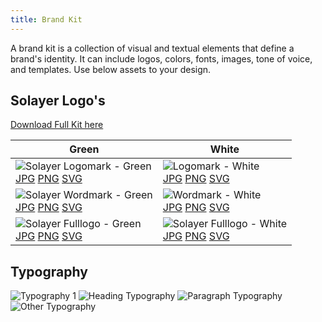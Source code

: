 ```yaml
---
title: Brand Kit
---
```


A brand kit is a collection of visual and textual elements that define a brand's identity. It can include logos, colors, fonts, images, tone of voice, and templates. Use below assets to your design.

## Solayer Logo's

[Download Full Kit here](https://drive.google.com/drive/folders/1M8zgoynHuX7ynXzG4JuQW50l7QA333NJ?usp=drive_link)

| Green | White |
|-------|------------|
| <img src="https://2113331469-files.gitbook.io/~/files/v0/b/gitbook-x-prod.appspot.com/o/spaces%2FzYM0pEemeu6F3UKGPAZE%2Fuploads%2Fqi5DDqpoHgpZeoXv21mL%2FSolayer%20Logomark%20-%20Green.svg?alt=media&token=18367e96-5d9b-4aea-9784-83e784e7e043" className="w-1/2" alt="Solayer Logomark - Green" /><br />[JPG](https://drive.google.com/file/d/1dHVCaSKcEkShAEZFXrVUuUPaS2jZUQ1C/view?usp=drive_link) [PNG](https://drive.google.com/file/d/1IuCakJDZrPMSHSfoe_iYUSv6lgG4brZ5/view?usp=drive_link) [SVG](https://drive.google.com/file/d/1kDgX6aw_JKaRdoE8HE6JsXkrkY-9phFm/view?usp=drive_link) | <img src="https://2113331469-files.gitbook.io/~/files/v0/b/gitbook-x-prod.appspot.com/o/spaces%2FzYM0pEemeu6F3UKGPAZE%2Fuploads%2FOrbyA3xcKLeOCAVA6lk3%2FSolayer%20Logomark%20-%20White.svg?alt=media&token=70425850-ad6a-4d1c-94d7-9d35eca1220c" className="w-1/2" alt="Logomark - White" /><br />[JPG](https://drive.google.com/file/d/1uvzmrTpT-4N2OVoioHJu3zH7HVYjxNlp/view?usp=drive_link) [PNG](https://drive.google.com/file/d/1FhpJriDj4dSOBXsSlYv8_M3od8VhJ2pS/view?usp=drive_link) [SVG](https://drive.google.com/file/d/1ENiAp2uvIORq2G7NBf4bc7h5Ri3_342P/view?usp=drive_link) |
| <img src="https://2113331469-files.gitbook.io/~/files/v0/b/gitbook-x-prod.appspot.com/o/spaces%2FzYM0pEemeu6F3UKGPAZE%2Fuploads%2FpmJmsnqVXgPlhCLkSCxh%2FSolayer%20Wordmark%20-%20Green.svg?alt=media&token=f48b116a-94eb-4e8d-9bc7-9820f8505bad" className="w-1/2" alt="Solayer Wordmark - Green" /><br />[JPG](https://drive.google.com/file/d/1IgixrtGwB5Rs5ZllmR06fJNokF0L7Mz1/view?usp=drive_link) [PNG](https://drive.google.com/file/d/10AgIYaYQieJ2w7FG3iqx9v2KTRUPllog/view?usp=drive_link) [SVG](https://drive.google.com/file/d/1yvzOyPWhV2HKyc5yu24JLG0yBlHtX7iR/view?usp=drive_link) | <img src="https://2113331469-files.gitbook.io/~/files/v0/b/gitbook-x-prod.appspot.com/o/spaces%2FzYM0pEemeu6F3UKGPAZE%2Fuploads%2F8cOGx0i4XjvqqDXn3MWv%2FSolayer%20Wordmark%20-%20White.svg?alt=media&token=68249e1b-9623-448d-b1bd-40019360157c" className="w-1/2" alt="Wordmark - White" /><br />[JPG](https://drive.google.com/file/d/1k-1J3y7CKtJTWx85HeUL9PmONDznq_4x/view?usp=drive_link) [PNG](https://drive.google.com/file/d/1h5ZQRt8b2afZz_GwN_k0an7L4T2CpUB7/view?usp=drive_link) [SVG](https://drive.google.com/file/d/1pcE6I-_7Lg9eCVdeL1jJuXlm51DjuiWl/view?usp=drive_link) |
| <img src="https://2113331469-files.gitbook.io/~/files/v0/b/gitbook-x-prod.appspot.com/o/spaces%2FzYM0pEemeu6F3UKGPAZE%2Fuploads%2FZDpHaV7IS3Dkwmo1Esba%2FSolayer%20Fulllogo%20-%20Green.svg?alt=media&token=0d2998b4-d25d-4191-b4ec-a73287c4f68d" className="w-1/2" alt="Solayer Fulllogo - Green" /><br />[JPG](https://drive.google.com/file/d/1dRRC1ppEIK2AGbHip3CF8G-6f8PgyaYU/view?usp=drive_link) [PNG](https://drive.google.com/file/d/19hhbhAmy9Xj79PZcKNeHIBzP-SXGjoB6/view?usp=drive_link) [SVG](https://drive.google.com/file/d/1yy_UsPVWTr6tJmZEBmQ2dmcfBPn8Ts7S/view?usp=drive_link) | <img src="https://2113331469-files.gitbook.io/~/files/v0/b/gitbook-x-prod.appspot.com/o/spaces%2FzYM0pEemeu6F3UKGPAZE%2Fuploads%2FudDWVQcCVpaOA2QcgrcD%2FSolayer%20Fulllogo%20-%20White.svg?alt=media&token=04d1cdc3-2dc8-4c78-b3b2-d5f0cc9db44d" className="w-1/2" alt="Solayer Fulllogo - White" /><br />[JPG](https://drive.google.com/file/d/18NGH0pUtz6_i02RC-3ocOarPoF6BYjh-/view?usp=drive_link) [PNG](https://drive.google.com/file/d/178BBMS7deuBOsVDEylDbslQ7rkkEALcZ/view?usp=drive_link) [SVG](https://drive.google.com/file/d/1JgkTI9V_vPnv9C_0QTbdpffRf-EINv2F/view?usp=drive_link) |



## Typography

<img src="https://2113331469-files.gitbook.io/~/files/v0/b/gitbook-x-prod.appspot.com/o/spaces%2FzYM0pEemeu6F3UKGPAZE%2Fuploads%2FtsT0fGvnuasZ5UUe58T6%2FType%201.svg?alt=media&token=3f3a54ba-3b2d-44e8-b88d-3f9987162579" className="w-1/2" alt="Typography 1" />

<img src="https://2113331469-files.gitbook.io/~/files/v0/b/gitbook-x-prod.appspot.com/o/spaces%2FzYM0pEemeu6F3UKGPAZE%2Fuploads%2FVlNYb7MZGGnbdJLcKZND%2FHeading.svg?alt=media&token=766e38df-b223-4ebb-b624-11d2577a885f" className="w-1/2" alt="Heading Typography" />

<img src="https://2113331469-files.gitbook.io/~/files/v0/b/gitbook-x-prod.appspot.com/o/spaces%2FzYM0pEemeu6F3UKGPAZE%2Fuploads%2FM48bwbi28GtAl1K6ovPD%2FParagraph.svg?alt=media&token=c9123d1c-e4e1-45ac-a628-afed286e00f6" className="w-1/2" alt="Paragraph Typography" />

<img src="https://2113331469-files.gitbook.io/~/files/v0/b/gitbook-x-prod.appspot.com/o/spaces%2FzYM0pEemeu6F3UKGPAZE%2Fuploads%2FYkenCHOoebdDaNkBxl3y%2FOthers.svg?alt=media&token=cd5bf165-541e-4f23-af3b-dc8d2b989f21" className="w-1/2" alt="Other Typography" />